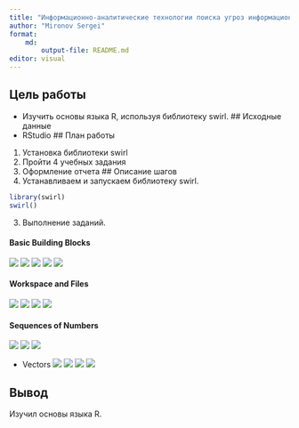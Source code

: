 ---
title: "Информационно-аналитические технологии поиска угроз информационной безопасности"
author: "Mironov Sergei"
format: 
    md:
        output-file: README.md
editor: visual
---

## Цель работы
* Изучить основы языка R, используя библиотеку swirl.
## Исходные данные
* RStudio
## План работы
1. Установка библиотеки swirl
2. Пройти 4 учебных задания
3. Оформление отчета
## Описание шагов
1. Устанавливаем и запускаем библиотеку swirl.
``` {r}
library(swirl)
swirl()
```
3. Выполнение заданий.

#### Basic Building Blocks
![](https://github.com/Smipos/R_practice/blob/main/Practice_1/1_1_img/r_1.jpg)
![](https://github.com/Smipos/R_practice/blob/main/Practice_1/1_1_img/r_2.jpg)
![](https://github.com/Smipos/R_practice/blob/main/Practice_1/1_1_img/r_3.jpg)
![](https://github.com/Smipos/R_practice/blob/main/Practice_1/1_1_img/r_4.jpg)
![](https://github.com/Smipos/R_practice/blob/main/Practice_1/1_1_img/r_5.jpg)

#### Workspace and Files
![](https://github.com/Smipos/R_practice/blob/main/Practice_1/1_2_img/r_2_1.jpg)
![](https://github.com/Smipos/R_practice/blob/main/Practice_1/1_2_img/r_2_2.jpg)
![](https://github.com/Smipos/R_practice/blob/main/Practice_1/1_2_img/r_2_3.jpg)
![](https://github.com/Smipos/R_practice/blob/main/Practice_1/1_2_img/r_2_4.jpg)

#### Sequences of Numbers
![](https://github.com/Smipos/R_practice/blob/main/Practice_1/1_3_img/r_3_1.jpg)
![](https://github.com/Smipos/R_practice/blob/main/Practice_1/1_3_img/r_3_2.jpg)
![](https://github.com/Smipos/R_practice/blob/main/Practice_1/1_3_img/r_3_3.jpg)

* Vectors
![](https://github.com/Smipos/R_practice/blob/main/Practice_1/1_4_img/r_4_1.jpg)
![](https://github.com/Smipos/R_practice/blob/main/Practice_1/1_4_img/r_4_2.jpg)
![](https://github.com/Smipos/R_practice/blob/main/Practice_1/1_4_img/r_4_3.jpg)
![](https://github.com/Smipos/R_practice/blob/main/Practice_1/1_4_img/r_4_4.jpg)

## Вывод
Изучил основы языка R.
